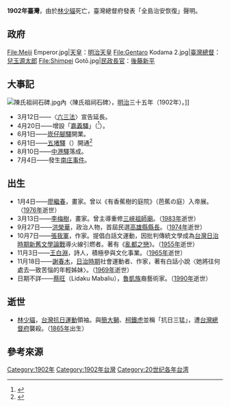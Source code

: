 {{TaiwanYearTOC|1902}}
{{C21YearInTopic|1902年}}
'''1902年臺灣'''，由於[[林少貓|林少貓]]死亡，臺灣總督府發表「全島治安恢復」聲明{{r|陳|page=190}}。

==政府==
<gallery>
File:Meiji Emperor.jpg|[[天皇|天皇]]：[[明治天皇|明治天皇]]
File:Gentaro Kodama 2.jpg|[[臺灣總督|臺灣總督]]：[[兒玉源太郎|兒玉源太郎]]
File:Shimpei Gotō.jpg|[[總務長官|民政長官]]：[[後藤新平|後藤新平]]
</gallery>

==大事記==
[[File:陳氏祖祠石碑.jpg|thumb]]內〈陳氏祖祠石碑〉，[[明治|明治]]三十五年（1902年）。]]
* 3月12日——〈[[六三法|六三法]]〉宣告延長{{r|陳|page=190}}。
* 4月20日——增設「[[嘉義車站|嘉義驛]]」（{{jpn|j=嘉義驛 |hg=かぎえき|rm=Kagi eki}}<ref name="鐵道停車場一覽a">{{Cite book |url=https://dl.ndl.go.jp/info:ndljp/pid/1207554/287 |title=鐵道停車場一覽. 昭和12年10月1日現在 |date=1937年12月 |publisher=[[國立國會圖書館|國立國會圖書館]] |page=頁520 |author=[[鐵道省_(日本)|鐵道省]] |access-date=2021-07-10 |archive-date=2021-11-07 |archive-url=https://web.archive.org/web/20211107083411/https://dl.ndl.go.jp/info:ndljp/pid/1207554/287 }}{{ja icon}}</ref>）。
* 6月1日——[[內壢車站|崁仔腳驛]]開業。
* 6月1日——[[五堵車站|五堵驛]]（{{jpn|j=五堵|hg=ごと|rm=Goto}}）開通<ref name="鐵道停車場一覽b">{{Cite book |url=https://dl.ndl.go.jp/info:ndljp/pid/1207554/286 |title=鐵道停車場一覽. 昭和12年10月1日現在 |date=1937年12月 |publisher=[[國立國會圖書館|國立國會圖書館]] |page=頁519 |author=[[鐵道省_(日本)|鐵道省]] |access-date=2021-07-10 |archive-date=2021-11-07 |archive-url=https://web.archive.org/web/20211107094243/https://dl.ndl.go.jp/info:ndljp/pid/1207554/286 }}{{ja icon}}</ref>
* 8月10日——[[竹南車站|中港驛]]落成。
* 7月4日——發生[[南庄事件|南庄事件]]。

==出生==
* 1月4日——[[廖繼春|廖繼春]]，畫家。曾以《有香蕉樹的庭院》（芭蕉の庭）入帝展。（[[1976年臺灣|1976年]]逝世）
* 3月13日——[[李梅樹|李梅樹]]，畫家。曾主導重修[[三峽祖師廟|三峽祖師廟]]。（[[1983年臺灣|1983年]]逝世）
* 9月27日——[[洪榮華|洪榮華]]，政治人物，首屆民選[[高雄縣|高雄縣]][[高雄縣縣長|縣長]]。（[[1974年臺灣|1974年]]逝世）
* 10月7日——[[張我軍|張我軍]]，作家。提倡白話文運動，因批判傳統文學成為[[台灣日治時期新舊文學論戰|台灣日治時期新舊文學論戰]]導火線引燃者。著有《[[亂都之戀|亂都之戀]]》。（[[1955年臺灣|1955年]]逝世）
* 11月3日——[[王白淵|王白淵]]，詩人，積極參與文化事業。（[[1965年臺灣|1965年]]逝世）
* 11月18日——[[謝春木|謝春木]]，[[台灣日治時期|日治時期]]社會運動者、作家，著有白話小說〈她將往何處去—致苦惱的年輕姊妹〉。（[[1969年臺灣|1969年]]逝世）
* 日期不詳——[[蔡旺|蔡旺]]（Lidaku Mabaliu），[[魯凱族|魯凱族]]裔藝術家。（[[1990年臺灣|1990年]]逝世）

== 逝世 ==
* [[林少貓|林少貓]]，[[台灣抗日運動|台灣抗日運動]]領袖。與[[簡大獅|簡大獅]]、[[柯鐵虎|柯鐵虎]]並稱「抗日三猛」，遭[[台灣總督府|台灣總督府]]襲殺。（[[1865年臺灣|1865年]]出生）

== 參考來源 ==
{{reflist|2|refs=
<ref name="陳">{{cite book |author=陳君愷 |title=《狂飆的年代──1920年代台灣的政治、社會與文化運動》 |publisher=日創社文化  |isbn=978-986-81251-7-9 |date=2006年10月}}</ref>
}}

{{各年台灣}}
[[Category:1902年|Category:1902年]]
[[Category:1902年台灣|Category:1902年台灣]]
[[Category:20世纪各年台湾|Category:20世纪各年台湾]]